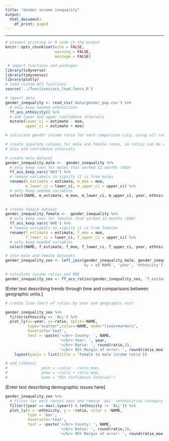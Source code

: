 ```yaml
---
title: "Gender income inequality"
output:
  html_document:
    df_print: paged
---
```

---

```r
# prevent printing or R code in the output
knitr::opts_chunk$set(echo = FALSE,
                      warning = FALSE,
                      message = FALSE)
```

```r
 # import functions and packages
library(tidyverse)
library(tidycensus)
library(plotly)
# load custom ACS functions
source('../functions/acs_load_funcs.R')
```

```r
# import data 
gender_inequality <- read_csv('data/gender_pay.csv') %>%
  # only keep needed ethnicities
  ff_acs_ethnicity() %>%
  # add lower and upper confidence intervals
  mutate(lower_ci = estimate - moe,
         upper_ci = estimate + moe)
```

```r
# calculate gender income ratio for each comparison city, using all races and separating by year

# create separate columns for male and female rates, so ratios can be calculated
# also add confidence intervals

# create male dataset
gender_inequality_male <-  gender_inequality %>%
  # only keep rows for males that worked 12 months (003)
  ff_acs_keep_vars('003') %>%
  # remane variabels to signify it is from males
  rename(m_estimate = estimate, m_moe = moe,
         m_lower_ci = lower_ci, m_upper_ci = upper_ci) %>%
  # only keep needed variables
  select(NAME, m_estimate, m_moe, m_lower_ci, m_upper_ci, year, ethnicity)
  

# create female dataset
gender_inequality_female <-  gender_inequality %>%
  # only keep rows for females that worked 12 months (006)
  ff_acs_keep_vars('006') %>%
  # remane variabels to signify it is from females
  rename(f_estimate = estimate, f_moe = moe,
         f_lower_ci = lower_ci, f_upper_ci = upper_ci) %>%
  # only keep needed variables
  select(NAME, f_estimate, f_moe, f_lower_ci, f_upper_ci, year, ethnicity)

# join male and female datasets
gender_inequality_sex <- left_join(gender_inequality_male, gender_inequality_female,
                                   by = c('NAME', 'year', 'ethnicity'))

# calculate income ratios and MOE
gender_inequality_sex <- ff_acs_ratios(gender_inequality_sex, 'f_estimate', 'f_moe', 'm_estimate', 'm_moe')
```

[Enter text describing trends through time and comparisons between geographic units.]

```r
# create line chart of ratios by year and geographic unit

gender_inequality_sex %>%
  filter(ethnicity == 'ALL') %>%
  plot_ly(x=~year, y=~ratio, split=~NAME,
          type="scatter",color=~NAME, mode="lines+markers",
          hoverinfo='text', 
          text = ~paste('</br> County: ', NAME,
                        '</br> Year: ', year,
                        '</br> Ratio: ', round(ratio,2),
                        '</br> 95% Margin of error: ', round(ratio_moe,2))) %>%
    layout(yaxis = list(title = 'Female to male income ratio'))

# add_ribbons(
#               ymin = ~ratio - ratio_moe,
#               ymax = ~ratio + ratio_moe,
#               name = "95% Confidence Interval")
```

[Enter text describing demographic issues here]

```r
gender_inequality_sex %>%
  # filter for most recent year and remove 'ALL' rethnicities category
  filter((year == max(.$year)) & (ethnicity != 'ALL')) %>%
  plot_ly(x = ~ethnicity, y = ~ratio, color = ~NAME,
          type = 'bar',
          hoverinfo='text', 
          text = ~paste('</br> County: ', NAME,
                        '</br> Ratio: ', round(ratio,2),
                        '</br> 95% Margin of error: ', round(ratio_moe,2)))
```